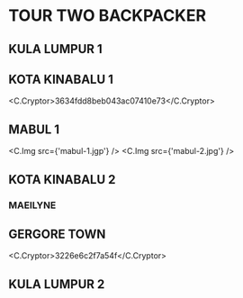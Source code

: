 
# TOUR TWO BACKPACKER

## KULA LUMPUR 1

## KOTA KINABALU 1

<C.Cryptor>3634fdd8beb043ac07410e73</C.Cryptor>

## MABUL 1

<C.Img src={'mabul-1.jgp'} />
<C.Img src={'mabul-2.jpg'} />

## KOTA KINABALU 2

### MAEILYNE

## GERGORE TOWN

<C.Cryptor>3226e6c2f7a54f</C.Cryptor>

## KULA LUMPUR 2

